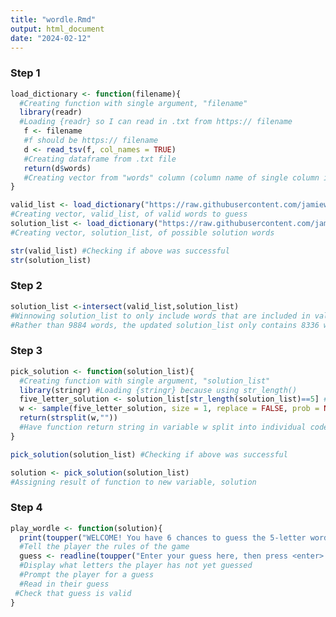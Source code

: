 ```yaml
---
title: "wordle.Rmd"
output: html_document
date: "2024-02-12"
---
```

### Step 1
```r
load_dictionary <- function(filename){ 
  #Creating function with single argument, "filename"
  library(readr) 
  #Loading {readr} so I can read in .txt from https:// filename
   f <- filename 
   #f should be https:// filename
   d <- read_tsv(f, col_names = TRUE) 
   #Creating dataframe from .txt file
   return(d$words) 
   #Creating vector from "words" column (column name of single column in both .txt files)
}

valid_list <- load_dictionary("https://raw.githubusercontent.com/jamiewiener119/exercise-04/main/collins-scrabble-words-2019.txt") 
#Creating vector, valid_list, of valid words to guess
solution_list <- load_dictionary("https://raw.githubusercontent.com/jamiewiener119/exercise-04/main/google-10000-english-usa-no-swears.txt") 
#Creating vector, solution_list, of possible solution words

str(valid_list) #Checking if above was successful
str(solution_list)
```

### Step 2
```r
solution_list <-intersect(valid_list,solution_list) 
#Winnowing solution_list to only include words that are included in valid_list
#Rather than 9884 words, the updated solution_list only contains 8336 words
```


### Step 3
```r
pick_solution <- function(solution_list){ 
  #Creating function with single argument, "solution_list"
  library(stringr) #Loading {stringr} because using str_length()
  five_letter_solution <- solution_list[str_length(solution_list)==5] #Creating vector five_letter_solution, which is a subset of solution_list containing only entries (words) with a computed length of 5 codepoints (letters)
  w <- sample(five_letter_solution, size = 1, replace = FALSE, prob = NULL) #Assigning one randomly sampled word from five_letter_solution (without replacement or weighted probabilities) to variable, w
  return(strsplit(w,"")) 
  #Have function return string in variable w split into individual codepoints (letters)
}

pick_solution(solution_list) #Checking if above was successful

solution <- pick_solution(solution_list) 
#Assigning result of function to new variable, solution
```

### Step 4
```r
play_wordle <- function(solution){
  print(toupper("WELCOME! You have 6 chances to guess the 5-letter word."))
  #Tell the player the rules of the game
  guess <- readline(toupper("Enter your guess here, then press <enter>: "))
  #Display what letters the player has not yet guessed
  #Prompt the player for a guess
  #Read in their guess
 #Check that guess is valid
}
```

